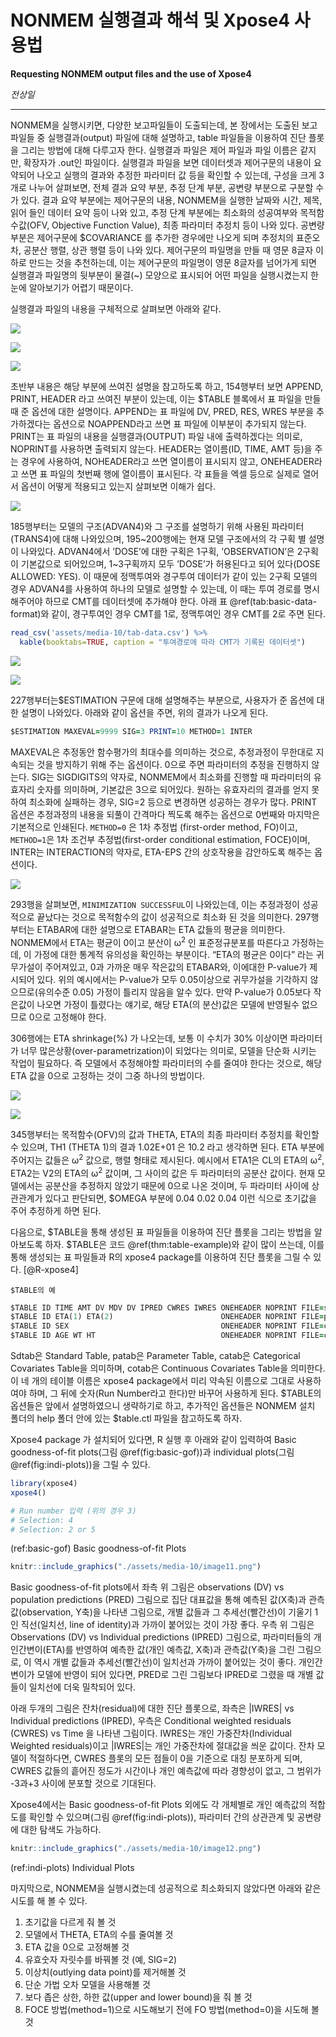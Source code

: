 # NONMEM 실행결과 해석 및 Xpose4 사용법 {#use-of-xpose4}

**Requesting NONMEM output files and the use of Xpose4**

*전상일*

---

NONMEM을 실행시키면, 다양한 보고파일들이 도출되는데, 본 장에서는 도출된 보고파일들 중 실행결과(output) 파일에 대해 설명하고, table 파일들을 이용하여 진단 플롯을 그리는 방법에 대해 다루고자 한다. 실행결과 파일은 제어 파일과 파일 이름은 같지만, 확장자가 .out인 파일이다. 실행결과 파일을 보면 데이터셋과 제어구문의 내용이 요약되어 나오고 실행의 결과와 추정한 파라미터 값 등을 확인할 수 있는데, 구성을 크게 3개로 나누어 살펴보면, 전체 결과 요약 부분, 추정 단계 부분, 공변량 부분으로 구분할 수가 있다. 결과 요약 부분에는 제어구문의 내용, NONMEM을 실행한 날짜와 시간, 제목, 읽어 들인 데이터 요약 등이 나와 있고, 추정 단계 부분에는 최소화의 성공여부와 목적함수값(OFV, Objective Function Value), 최종 파라미터 추정치 등이 나와 있다. 공변량 부분은 제어구문에 $COVARIANCE 를 추가한 경우에만 나오게 되며 추정치의 표준오차, 공분산 행렬, 상관 행렬 등이 나와 있다. 제어구문의 파일명을 만들 때 영문 8글자 이하로 만드는 것을 추천하는데, 이는 제어구문의 파일명이 영문 8글자를 넘어가게 되면 실행결과 파일명의 뒷부분이 물결(\~) 모양으로 표시되어 어떤 파일을 실행시켰는지 한눈에 알아보기가 어렵기 때문이다.

\index{xpose4}

실행결과 파일의 내용을 구체적으로 살펴보면 아래와 같다.

![](./assets/media-10/image1.png)

![](./assets/media-10/image2.png)

![](./assets/media-10/image3.png)

초반부 내용은 해당 부분에 쓰여진 설명을 참고하도록 하고, 154행부터 보면 APPEND, PRINT, HEADER 라고 쓰여진 부분이 있는데, 이는 $TABLE 블록에서 표 파일을 만들 때 준 옵션에 대한 설명이다. APPEND는 표 파일에 DV, PRED, RES, WRES 부분을 추가하겠다는 옵션으로 NOAPPEND라고 쓰면 표 파일에 이부분이 추가되지 않는다.  PRINT는 표 파일의 내용을 실행결과(OUTPUT) 파일 내에 출력하겠다는 의미로, NOPRINT를 사용하면 출력되지 않는다. HEADER는 열이름(ID, TIME, AMT 등)을 주는 경우에 사용하여, NOHEADER라고 쓰면 열이름이 표시되지 않고, ONEHEADER라고 쓰면 표 파일의 첫번째 행에 열이름이 표시된다. 각 표들을 엑셀 등으로 실제로 열어서 옵션이 어떻게 적용되고 있는지 살펴보면 이해가 쉽다.

![](./assets/media-10/image4.png)

185행부터는 모델의 구조(ADVAN4)와 그 구조를 설명하기 위해 사용된 파라미터(TRANS4)에 대해 나와있으며, 195\~200행에는 현재 모델 구조에서의 각 구획 별 설명이 나와있다. ADVAN4에서 ‘DOSE’에 대한 구획은 1구획, ‘OBSERVATION’은 2구획이 기본값으로 되어있으며, 1\~3구획까지 모두 ‘DOSE’가 허용된다고 되어 있다(DOSE ALLOWED: YES). 이 때문에 정맥투여와 경구투여 데이터가 같이 있는 2구획 모델의 경우 ADVAN4를 사용하여 하나의 모델로 설명할 수 있는데, 이 때는 투여 경로를 명시해주어야 하므로 CMT를 데이터셋에 추가해야 한다. 아래 표 \@ref(tab:basic-data-format)와 같이, 경구투여인 경우 CMT를 1로, 정맥투여인 경우 CMT를 2로 주면 된다.

```r
read_csv('assets/media-10/tab-data.csv') %>% 
  kable(booktabs=TRUE, caption = "투여경로에 따라 CMT가 기록된 데이터셋")
```

![](./assets/media-10/image5.png)

![](./assets/media-10/image6.png)

227행부터는$ESTIMATION 구문에 대해 설명해주는 부분으로, 사용자가 준 옵션에 대한 설명이 나와있다. 아래와 같이 옵션을
주면, 위의 결과가 나오게 된다.

```fortran
$ESTIMATION MAXEVAL=9999 SIG=3 PRINT=10 METHOD=1 INTER
```

MAXEVAL은 추정동안 함수평가의 최대수를 의미하는 것으로, 추정과정이 무한대로 지속되는 것을 방지하기 위해 주는 옵션이다. 0으로 주면 파라미터의 추정을 진행하지 않는다. SIG는 SIGDIGITS의 약자로, NONMEM에서 최소화를 진행할 때 파라미터의 유효자리 숫자를 의미하며, 기본값은 3으로 되어있다. 원하는 유효자리의 결과를 얻지 못하여 최소화에 실패하는 경우, SIG=2 등으로 변경하면 성공하는 경우가 많다. PRINT 옵션은 추정과정의 내용을 되풀이 간격마다 찍도록 해주는 옵션으로 0번째와 마지막은 기본적으로 인쇄된다. `METHOD=0` 은 1차 추정법 (first-order method, FO)이고, `METHOD=1`은 1차 조건부 추정법(first-order conditional estimation, FOCE)이며, INTER는 INTERACTION의 약자로, ETA-EPS 간의 상호작용을 감안하도록 해주는 옵션이다.

![](./assets/media-10/image7.png)

293행을 살펴보면, `MINIMIZATION SUCCESSFUL`이 나와있는데, 이는 추정과정이 성공적으로 끝났다는 것으로 목적함수의 값이 성공적으로 최소화 된 것을 의미한다. 297행부터는 ETABAR에 대한 설명으로 ETABAR는 ETA 값들의 평균을 의미한다. NONMEM에서 ETA는 평균이 0이고 분산이 ω<sup>2</sup> 인 표준정규분포를 따른다고 가정하는데, 이 가정에 대한 통계적 유의성을 확인하는 부분이다. “ETA의 평균은 0이다” 라는 귀무가설이 주어져있고, 0과 가까운 매우 작은값의 ETABAR와, 이에대한 P-value가 제시되어 있다. 위의 예시에서는 P-value가 모두 0.05이상으로 귀무가설을 기각하지 않으므로(유의수준 0.05) 가정이 틀리지 않음을 알수 있다. 만약 P-value가 0.05보다 작은값이 나오면 가정이 틀렸다는 얘기로, 해당 ETA(의 분산)값은 모델에 반영될수 없으므로 0으로 고정해야 한다.

306행에는 ETA shrinkage(%) 가 나오는데, 보통 이 수치가 30% 이상이면 파라미터가 너무 많은상황(over-parametrization)이 되었다는 의미로, 모델을 단순화 시키는 작업이 필요하다. 즉 모델에서 추정해야할 파라미터의 수를 줄여야 한다는 것으로, 해당 ETA 값을 0으로 고정하는 것이 그중 하나의 방법이다.

![](./assets/media-10/image8.png)

![](./assets/media-10/image9.png)

345행부터는 목적함수(OFV)의 값과 THETA, ETA의 최종 파라미터 추정치를 확인할 수 있으며, TH1 (THETA 1)의 결과 1.02E+01 은 10.2 라고 생각하면 된다. ETA 부분에 주어지는 값들은 ω<sup>2</sup> 값으로, 행렬 형태로 제시된다. 예시에서 ETA1은 CL의 ETA의 ω<sup>2</sup>, ETA2는 V2의 ETA의 ω<sup>2</sup> 값이며, 그 사이의 값은 두 파라미터의 공분산 값이다. 현재 모델에서는 공분산을 추정하지 않았기 때문에 0으로 나온 것이며, 두 파라미터 사이에 상관관계가 있다고 판단되면, $OMEGA 부분에 0.04 0.02 0.04 이런 식으로 초기값을 주어 추정하게 하면 된다.

다음으로, $TABLE을 통해 생성된 표 파일들을 이용하여 진단 플롯을 그리는 방법을 알아보도록 하자. $TABLE은 코드 \@ref(thm:table-example)와 같이 많이 쓰는데, 이를 통해 생성되는 표 파일들과 R의 xpose4 package를 이용하여 진단 플롯을 그릴 수 있다. [@R-xpose4]

```theorem
$TABLE의 예
```


```fortran
$TABLE ID TIME AMT DV MDV DV IPRED CWRES IWRES ONEHEADER NOPRINT FILE=sdtab3
$TABLE ID ETA(1) ETA(2)                        ONEHEADER NOPRINT FILE=patab3
$TABLE ID SEX                                  ONEHEADER NOPRINT FILE=catab3
$TABLE ID AGE WT HT                            ONEHEADER NOPRINT FILE=cotab3
```

Sdtab은 Standard Table, patab은 Parameter Table, catab은 Categorical Covariates Table을 의미하며, cotab은 Continuous Covariates Table을 의미한다. 이 네 개의 테이블 이름은 xpose4 package에서 미리 약속된 이름으로 그대로 사용하여야 하며, 그 뒤에 숫자(Run Number라고 한다)만 바꾸어 사용하게 된다. \$TABLE의 옵션들은 앞에서 설명하였으니 생략하기로 하고, 추가적인 옵션들은 NONMEM 설치 폴더의 help 폴더 안에 있는 $table.ctl 파일을 참고하도록 하자.

Xpose4 package 가 설치되어 있다면, R 실행 후 아래와 같이 입력하여 Basic goodness-of-fit plots(그림 \@ref(fig:basic-gof))과 individual plots(그림 \@ref(fig:indi-plots))을 그릴 수 있다.

```r
library(xpose4)
xpose4()

# Run number 입력 (위의 경우 3)
# Selection: 4
# Selection: 2 or 5
```

(ref:basic-gof) Basic goodness-of-fit Plots

```r
knitr::include_graphics("./assets/media-10/image11.png")
```

Basic goodness-of-fit plots에서 좌측 위 그림은 observations (DV) vs population predictions (PRED) 그림으로 집단 대표값을 통해 예측된 값(X축)과 관측값(observation, Y축)을 나타낸 그림으로, 개별 값들과 그 추세선(빨간선)이 기울기 1인 직선(일치선, line of identity)과 가까이 붙어있는 것이 가장 좋다. 우측 위 그림은 Observations (DV) vs Individual predictions (IPRED) 그림으로, 파라미터들의 개인간변이(ETA)를 반영하여 예측한 값(개인 예측값, X축)과 관측값(Y축)을 그린 그림으로, 이 역시 개별 값들과 추세선(빨간선)이 일치선과 가까이 붙어있는 것이 좋다. 개인간변이가 모델에 반영이 되어 있다면, PRED로 그린 그림보다 IPRED로 그렸을 때 개별 값들이 일치선에 더욱 밀착되어 있다.

아래 두개의 그림은 잔차(residual)에 대한 진단 플롯으로, 좌측은 |IWRES| vs Individual predictions (IPRED), 우측은 Conditional weighted residuals (CWRES) vs Time 을 나타낸 그림이다. IWRES는 개인 가중잔차(Individual Weighted residuals)이고 |IWRES|는 개인 가중잔차에 절대값을 씌운 값이다. 잔차 모델이 적절하다면, CWRES 플롯의 모든 점들이 0을 기준으로 대칭 분포하게 되며, CWRES 값들의 흩어진 정도가 시간이나 개인 예측값에 따라 경향성이 없고, 그 범위가 -3과+3 사이에 분포할 것으로 기대된다.

Xpose4에서는 Basic goodness-of-fit Plots 외에도 각 개체별로 개인 예측값의 적합도를 확인할 수 있으며(그림 \@ref(fig:indi-plots)), 파라미터 간의 상관관계 및 공변량에 대한 탐색도 가능하다.

```r
knitr::include_graphics("./assets/media-10/image12.png")
```

(ref:indi-plots) Individual Plots

마지막으로, NONMEM을 실행시켰는데 성공적으로 최소화되지 않았다면 아래와 같은 시도를 해 볼 수 있다.

1.  초기값을 다르게 줘 볼 것
2.  모델에서 THETA, ETA의 수를 줄여볼 것 
3.  ETA 값을 0으로 고정해볼 것 
4.  유효숫자 자릿수를 바꿔볼 것 (예, SIG=2) 
5.  이상치(outlying data point)를 제거해볼 것 
6.  단순 가법 오차 모델을 사용해볼 것 
7.  보다 좁은 상한, 하한 값(upper and lower bound)을 줘 볼 것 
8.  FOCE 방법(method=1)으로 시도해보기 전에 FO 방법(method=0)을 시도해 볼 것
